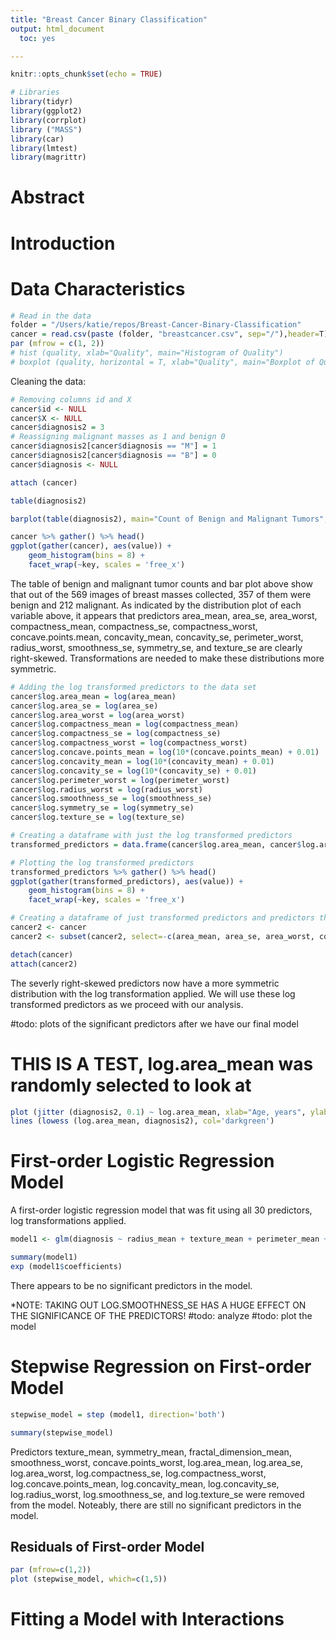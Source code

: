 ```yaml
---
title: "Breast Cancer Binary Classification"
output: html_document
  toc: yes

---
```


```r
knitr::opts_chunk$set(echo = TRUE)
```

```r
# Libraries
library(tidyr)
library(ggplot2)
library(corrplot)
library ("MASS")
library(car)
library(lmtest)
library(magrittr)
```

# Abstract 

# Introduction

# Data Characteristics

```r
# Read in the data
folder = "/Users/katie/repos/Breast-Cancer-Binary-Classification"
cancer = read.csv(paste (folder, "breastcancer.csv", sep="/"),header=T)
par (mfrow = c(1, 2))
# hist (quality, xlab="Quality", main="Histogram of Quality")
# boxplot (quality, horizontal = T, xlab="Quality", main="Boxplot of Quality")
```

Cleaning the data:

```r
# Removing columns id and X
cancer$id <- NULL
cancer$X <- NULL
cancer$diagnosis2 = 3
# Reassigning malignant masses as 1 and benign 0
cancer$diagnosis2[cancer$diagnosis == "M"] = 1
cancer$diagnosis2[cancer$diagnosis == "B"] = 0
cancer$diagnosis <- NULL

attach (cancer)

```

```r
table(diagnosis2)

```

```r
barplot(table(diagnosis2), main="Count of Benign and Malignant Tumors", xlab="Diagnosis", ylab="Count", ylim=c(0, 450))
```

```r
cancer %>% gather() %>% head()
ggplot(gather(cancer), aes(value)) + 
    geom_histogram(bins = 8) + 
    facet_wrap(~key, scales = 'free_x')

```

The table of benign and malignant tumor counts and bar plot above show that out of the 569 images of breast masses collected, 357 of them were benign and 212 malignant. As indicated by the distribution plot of each variable above, it appears that predictors area_mean, area_se, area_worst, compactness_mean, compactness_se, compactness_worst, concave.points.mean, concavity_mean, concavity_se, perimeter_worst, radius_worst, smoothness_se, symmetry_se, and texture_se are clearly right-skewed. Transformations are needed to make these distributions more symmetric.

```r
# Adding the log transformed predictors to the data set
cancer$log.area_mean = log(area_mean)
cancer$log.area_se = log(area_se)
cancer$log.area_worst = log(area_worst)
cancer$log.compactness_mean = log(compactness_mean)
cancer$log.compactness_se = log(compactness_se)
cancer$log.compactness_worst = log(compactness_worst)
cancer$log.concave.points_mean = log(10*(concave.points_mean) + 0.01)
cancer$log.concavity_mean = log(10*(concavity_mean) + 0.01)
cancer$log.concavity_se = log(10*(concavity_se) + 0.01)
cancer$log.perimeter_worst = log(perimeter_worst)
cancer$log.radius_worst = log(radius_worst)
cancer$log.smoothness_se = log(smoothness_se)
cancer$log.symmetry_se = log(symmetry_se)
cancer$log.texture_se = log(texture_se)

# Creating a dataframe with just the log transformed predictors
transformed_predictors = data.frame(cancer$log.area_mean, cancer$log.area_se, cancer$log.area_worst, cancer$log.compactness_mean, cancer$log.compactness_se, cancer$log.compactness_worst, cancer$log.concave.points_mean, cancer$log.concavity_mean, cancer$log.concavity_se, cancer$log.perimeter_worst, cancer$log.radius_worst, cancer$log.smoothness_se, cancer$log.symmetry_se, cancer$log.texture_se)

# Plotting the log transformed predictors
transformed_predictors %>% gather() %>% head()
ggplot(gather(transformed_predictors), aes(value)) + 
    geom_histogram(bins = 8) + 
    facet_wrap(~key, scales = 'free_x')

# Creating a dataframe of just transformed predictors and predictors that did not need transformations
cancer2 <- cancer
cancer2 <- subset(cancer2, select=-c(area_mean, area_se, area_worst, compactness_mean, compactness_se, compactness_worst, concave.points_mean, concavity_mean, concavity_se, perimeter_worst, radius_worst, smoothness_se, symmetry_se, texture_se))

detach(cancer)
attach(cancer2)

```

The severly right-skewed predictors now have a more symmetric distribution with the log transformation applied. We will use these log transformed predictors as we proceed with our analysis.

#todo: plots of the significant predictors after we have our final model

# THIS IS A TEST, log.area_mean was randomly selected to look at 
```r
plot (jitter (diagnosis2, 0.1) ~ log.area_mean, xlab="Age, years", ylab="Disease Status (0=No, 1=Yes)")
lines (lowess (log.area_mean, diagnosis2), col='darkgreen')
```


# First-order Logistic Regression Model

A first-order logistic regression model that was fit using all 30 predictors, log transformations applied.

```r
model1 <- glm(diagnosis ~ radius_mean + texture_mean + perimeter_mean + smoothness_mean + symmetry_mean + fractal_dimension_mean + radius_se + perimeter_se + concave.points_se + fractal_dimension_se + texture_worst + smoothness_worst + concavity_worst + concave.points_worst + symmetry_worst + fractal_dimension_worst + log.area_mean + log.area_se + log.area_worst + log.compactness_mean + log.compactness_se + log.compactness_worst + log.concave.points_mean + log.concavity_mean + log.concavity_se + log.perimeter_worst + log.radius_worst + log.smoothness_se + log.symmetry_se + log.texture_se, family=binomial, data=cancer2)

summary(model1)
exp (model1$coefficients)
```

There appears to be no significant predictors in the model. 

*NOTE: TAKING OUT LOG.SMOOTHNESS_SE HAS A HUGE EFFECT ON THE SIGNIFICANCE OF THE PREDICTORS!
#todo: analyze
#todo: plot the model

# Stepwise Regression on First-order Model

```r
stepwise_model = step (model1, direction='both')
```

```r
summary(stepwise_model)
```

Predictors texture_mean, symmetry_mean, fractal_dimension_mean, smoothness_worst, concave.points_worst, log.area_mean, log.area_se, log.area_worst, log.compactness_se, log.compactness_worst, log.concave.points_mean, log.concavity_mean, log.concavity_se, log.radius_worst, log.smoothness_se, and log.texture_se were removed from the model. Noteably, there are still no significant predictors in the model. 

## Residuals of First-order Model

```r
par (mfrow=c(1,2))
plot (stepwise_model, which=c(1,5))

```


# Fitting a Model with Interactions

```r

```

